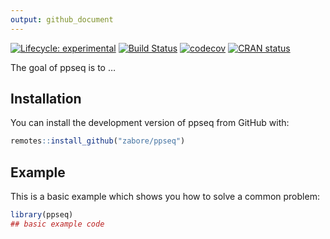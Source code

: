 ```yaml
---
output: github_document
---
```


<!-- README.md is generated from README.Rmd. Please edit that file -->

<!-- badges: start -->
[![Lifecycle: experimental](https://img.shields.io/badge/lifecycle-experimental-orange.svg)](https://www.tidyverse.org/lifecycle/#experimental)
[![Build Status](https://travis-ci.com/zabore/ppseq.svg?branch=main)](https://travis-ci.com/zabore/ppseq)
[![codecov](https://codecov.io/gh/zabore/ppseq/branch/master/graph/badge.svg)](https://codecov.io/gh/zabore/ppseq)
[![CRAN status](https://www.r-pkg.org/badges/version/ppseq)](https://CRAN.R-project.org/package=ppseq)
<!-- badges: end -->

The goal of ppseq is to ...

## Installation

You can install the development version of ppseq from GitHub with:

``` r
remotes::install_github("zabore/ppseq")
```

## Example

This is a basic example which shows you how to solve a common problem:

``` r
library(ppseq)
## basic example code
```
